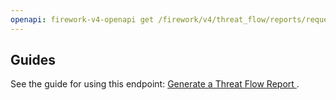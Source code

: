 ```yaml
---
openapi: firework-v4-openapi get /firework/v4/threat_flow/reports/requests/{request_info_id}
---
```


## Guides

See the guide for using this endpoint:
[Generate a Threat Flow Report <Icon icon="book" size={16} />](/guides/threat-flow-report).
